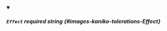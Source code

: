 
<details className="config-field" data-expandable="false" open>
<summary>

##### `Effect` <span className="config-field-required" data-required="false">required</span> <span className="config-field-type">string</span> <span className="config-field-default"></span> <span className="config-field-enum"></span> {#images-kaniko-tolerations-Effect}



</summary>



</details>
